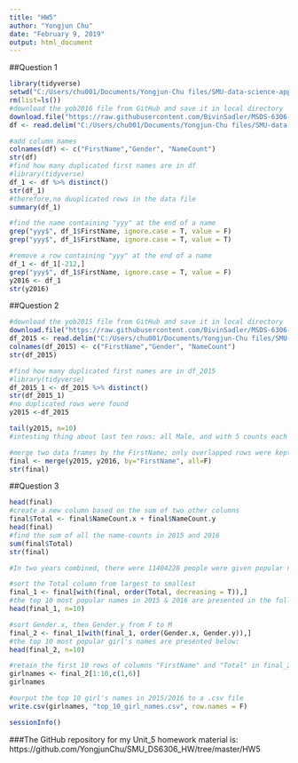 ```yaml
---
title: "HW5"
author: "Yongjun Chu"
date: "February 9, 2019"
output: html_document
---
```


##Question 1

```r
library(tidyverse)
setwd("C:/Users/chu001/Documents/Yongjun-Chu files/SMU-data-science-application/Doing-Data_Science/Unit_5/HW5")
rm(list=ls())
#download the yob2016 file from GitHub and save it in local directory
download.file("https://raw.githubusercontent.com/BivinSadler/MSDS-6306-Doing-Data-Science/master/Unit%205/yob2016.txt", destfile = "yob2016.txt")
df <- read.delim("C:/Users/chu001/Documents/Yongjun-Chu files/SMU-data-science-application/Doing-Data_Science/Unit_5/HW5/yob2016.txt", sep=";", header=F)
```

```r
#add column names
colnames(df) <- c("FirstName","Gender", "NameCount")
str(df)
#find how many duplicated first names are in df
#library(tidyverse)
df_1 <- df %>% distinct()
str(df_1)
#therefore,no duuplicated rows in the data file
summary(df_1)
```

```r
#find the name containing "yyy" at the end of a name
grep("yyy$", df_1$FirstName, ignore.case = T, value = F)
grep("yyy$", df_1$FirstName, ignore.case = T, value = T)
```

```r
#remove a row containing "yyy" at the end of a name
df_1 <- df_1[-212,]
grep("yyy$", df_1$FirstName, ignore.case = T, value = F)
y2016 <- df_1
str(y2016)
```


##Question 2

```r
#download the yob2015 file from GitHub and save it in local directory
download.file("https://raw.githubusercontent.com/BivinSadler/MSDS-6306-Doing-Data-Science/master/Unit%205/yob2015.txt", destfile = "yob2015.txt")
df_2015 <- read.delim("C:/Users/chu001/Documents/Yongjun-Chu files/SMU-data-science-application/Doing-Data_Science/Unit_5/HW5/yob2015.txt", sep=",", header=F)
colnames(df_2015) <- c("FirstName","Gender", "NameCount")
str(df_2015)
```

```r
#find how many duplicated first names are in df_2015
#library(tidyverse)
df_2015_1 <- df_2015 %>% distinct()
str(df_2015_1)
#no duplicated rows were found
y2015 <-df_2015
```

```r
tail(y2015, n=10)
#intesting thing about last ten rows: all Male, and with 5 counts each

```

```r
#merge two data frames by the FirstName; only overlapped rows were kept
final <- merge(y2015, y2016, by="FirstName", all=F)
str(final)

```


##Question 3

```r
head(final)
#create a new column based on the sum of two other columns
final$Total <- final$NameCount.x + final$NameCount.y
head(final)
#find the sum of all the name-counts in 2015 and 2016
sum(final$Total)
str(final)

#In two years combined, there were 11404228 people were given popular names.
```

```r
#sort the Total column from largest to smallest
final_1 <- final[with(final, order(Total, decreasing = T)),]
#the top 10 most popular names in 2015 & 2016 are presented in the following
head(final_1, n=10)

```


```r
#sort Gender.x, then Gender.y from F to M
final_2 <- final_1[with(final_1, order(Gender.x, Gender.y)),]
#the top 10 most popular girl's names are presented below:
head(final_2, n=10)
```

```r
#retain the first 10 rows of columns "FirstName" and "Total" in final_2 data frame
girlnames <- final_2[1:10,c(1,6)]
girlnames
```

```r
#ourput the top 10 girl's names in 2015/2016 to a .csv file
write.csv(girlnames, "top_10_girl_names.csv", row.names = F)
```

```r
sessionInfo()

```

###The GitHub repository for my Unit_5 homework material is:
https://github.com/YongjunChu/SMU_DS6306_HW/tree/master/HW5

